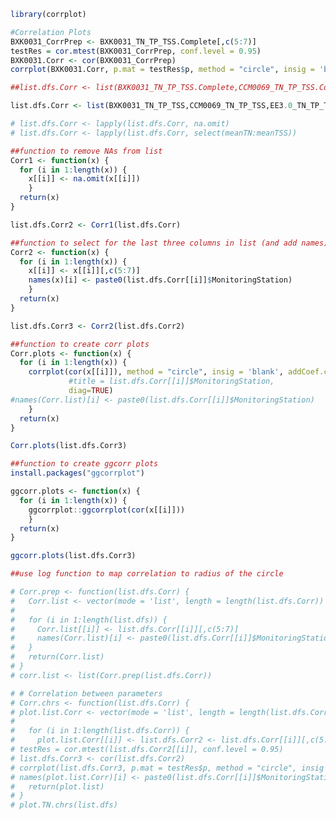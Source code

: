 ```r
library(corrplot)

#Correlation Plots
BXK0031_CorrPrep <- BXK0031_TN_TP_TSS.Complete[,c(5:7)]
testRes = cor.mtest(BXK0031_CorrPrep, conf.level = 0.95)
BXK0031.Corr <- cor(BXK0031_CorrPrep) 
corrplot(BXK0031.Corr, p.mat = testRes$p, method = "circle", insig = 'blank', addCoef.col ='white',number.cex = 0.8, order = 'AOE', diag=TRUE)

##list.dfs.Corr <- list(BXK0031_TN_TP_TSS.Complete,CCM0069_TN_TP_TSS.Complete,EE3.0_TN_TP_TSS.Merged,EE3.1_TN_TP_TSS.Merged,EE3.2_TN_TP_TSS.Merged,EE3.3_TN_TP_TSS.Merged,ET6.1_TN_TP_TSS.Merged,ET6.2_TN_TP_TSS.Merged,ET7.1_TN_TP_TSS.Merged,ET8.1_TN_TP_TSS.Merged,ET9.1_TN_TP_TSS.Merged,ET10.1_TN_TP_TSS.Merged,MNK0146_TN_TP_TSS.Merged,POK0087_TN_TP_TSS.Merged,TRQ0088_TN_TP_TSS,TRQ0146_TN_TP_TSS,WIW0141_TN_TP_TSS,XAK7810_TN_TP_TSS,XCI4078_TN_TP_TSS,XDJ9007_TN_TP_TSS)

list.dfs.Corr <- list(BXK0031_TN_TP_TSS,CCM0069_TN_TP_TSS,EE3.0_TN_TP_TSS,EE3.1_TN_TP_TSS,EE3.2_TN_TP_TSS,EE3.3_TN_TP_TSS,ET6.1_TN_TP_TSS,ET6.2_TN_TP_TSS,ET7.1_TN_TP_TSS,ET8.1_TN_TP_TSS,ET9.1_TN_TP_TSS,ET10.1_TN_TP_TSS,MNK0146_TN_TP_TSS,POK0087_TN_TP_TSS,TRQ0088_TN_TP_TSS,TRQ0146_TN_TP_TSS,WIW0141_TN_TP_TSS,XAK7810_TN_TP_TSS,XCI4078_TN_TP_TSS,XDJ9007_TN_TP_TSS)

# list.dfs.Corr <- lapply(list.dfs.Corr, na.omit)
# list.dfs.Corr <- lapply(list.dfs.Corr, select(meanTN:meanTSS))

##function to remove NAs from list
Corr1 <- function(x) { 
  for (i in 1:length(x)) {
    x[[i]] <- na.omit(x[[i]])
    }
  return(x)
}

list.dfs.Corr2 <- Corr1(list.dfs.Corr)

##function to select for the last three columns in list (and add names)
Corr2 <- function(x) { 
  for (i in 1:length(x)) {
    x[[i]] <- x[[i]][,c(5:7)]
    names(x)[i] <- paste0(list.dfs.Corr[[i]]$MonitoringStation)
    }
  return(x)
}

list.dfs.Corr3 <- Corr2(list.dfs.Corr2)

##function to create corr plots
Corr.plots <- function(x) { 
  for (i in 1:length(x)) {
    corrplot(cor(x[[i]]), method = "circle", insig = 'blank', addCoef.col ='white',number.cex = 0.8, order = 'AOE', 
             #title = list.dfs.Corr[[i]]$MonitoringStation, 
             diag=TRUE)
#names(Corr.list)[i] <- paste0(list.dfs.Corr[[i]]$MonitoringStation)
    }
  return(x)
} 

Corr.plots(list.dfs.Corr3)

##function to create ggcorr plots
install.packages("ggcorrplot")

ggcorr.plots <- function(x) { 
  for (i in 1:length(x)) {
    ggcorrplot::ggcorrplot(cor(x[[i]]))
    }
  return(x)
}

ggcorr.plots(list.dfs.Corr3)

##use log function to map correlation to radius of the circle

# Corr.prep <- function(list.dfs.Corr) { 
#   Corr.list <- vector(mode = 'list', length = length(list.dfs.Corr))
#   
#   for (i in 1:length(list.dfs)) {
#     Corr.list[[i]] <- list.dfs.Corr[[i]][,c(5:7)]
#     names(Corr.list)[i] <- paste0(list.dfs.Corr[[i]]$MonitoringStation)
#   }
#   return(Corr.list)
# }
# corr.list <- list(Corr.prep(list.dfs.Corr))

# # Correlation between parameters
# Corr.chrs <- function(list.dfs.Corr) { 
# plot.list.Corr <- vector(mode = 'list', length = length(list.dfs.Corr))
#   
#   for (i in 1:length(list.dfs.Corr)) {
#     plot.list.Corr[[i]] <- list.dfs.Corr2 <- list.dfs.Corr[[i]][,c(5:7)]
# testRes = cor.mtest(list.dfs.Corr2[[i]], conf.level = 0.95)
# list.dfs.Corr3 <- cor(list.dfs.Corr2) 
# corrplot(list.dfs.Corr3, p.mat = testRes$p, method = "circle", insig = 'blank', addCoef.col ='white',number.cex = 0.8, order = 'AOE', diag=TRUE)
# names(plot.list.Corr)[i] <- paste0(list.dfs.Corr[[i]]$MonitoringStation}
#   return(plot.list)
# }
# plot.TN.chrs(list.dfs)
```